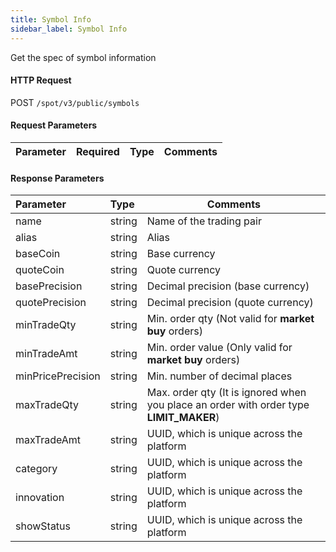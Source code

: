 ```yaml
---
title: Symbol Info
sidebar_label: Symbol Info
---
```


Get the spec of symbol information

#### HTTP Request
POST <code>/spot/v3/public/symbols</code>

#### Request Parameters
| Parameter | Required | Type | Comments|
|:----- |:-------|:-----|------ |

#### Response Parameters
| Parameter | Type | Comments|
|:----- |:-----|----- |
|name |string |Name of the trading pair |
|alias |string |Alias |
|baseCoin |string |Base currency |
|quoteCoin |string |Quote currency |
|basePrecision |string |Decimal precision (base currency) |
|quotePrecision |string |Decimal precision (quote currency) |
|minTradeQty |string |Min. order qty (Not valid for <b>market buy</b> orders) |
|minTradeAmt |string |Min. order value (Only valid for <b>market buy</b> orders) |
|minPricePrecision |string |Min. number of decimal places |
|maxTradeQty |string |Max. order qty (It is ignored when you place an order with order type <b>LIMIT_MAKER</b>) |
|maxTradeAmt |string |UUID, which is unique across the platform |
|category |string |UUID, which is unique across the platform |
|innovation |string |UUID, which is unique across the platform |
|showStatus |string |UUID, which is unique across the platform |